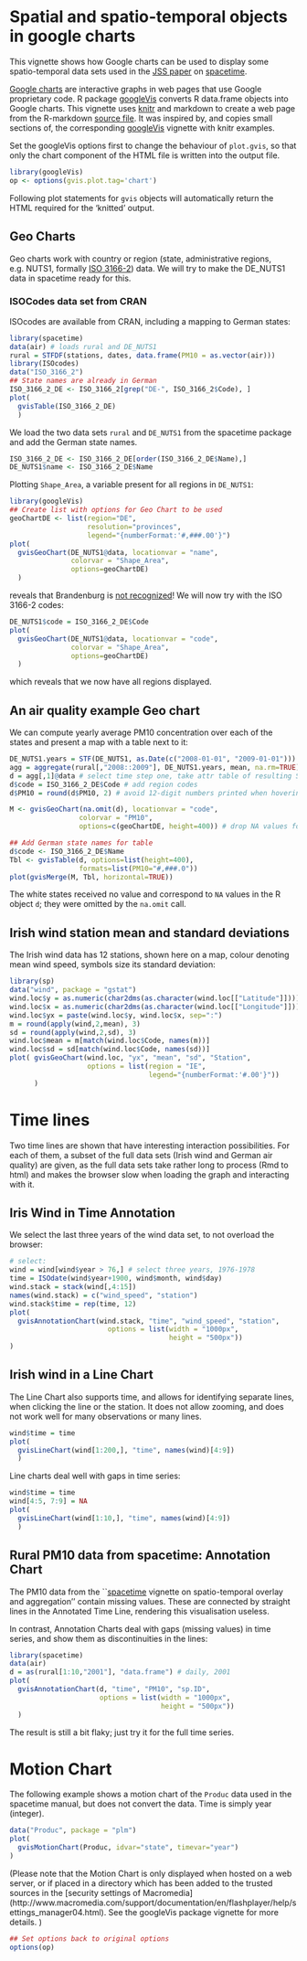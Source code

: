 <!--
%\VignetteEngine{knitr::knitr}
%\VignetteIndexEntry{Spatial and spatio-temporal objects in Google charts}
-->

# Spatial and spatio-temporal objects in google charts

This vignette shows how Google charts can be used to
display some spatio-temporal data sets used in the
[JSS paper](https://www.jstatsoft.org/v51/i07/) on
[spacetime](https://cran.r-project.org/package=spacetime).

[Google
charts](https://developers.google.com/chart/interactive/docs/index)
are interactive graphs in web pages
that use Google proprietary code. R package
[googleVis](https://cran.r-project.org/package=googleVis) converts
R data.frame objects into Google charts. This vignette uses
[knitr](https://cran.r-project.org/package=knitr) and markdown to
create a web page from the R-markdown [source file](https://github.com/edzer/spacetime/blob/master/vignettes/stgvis.Rmd). It
was inspired by, and copies small sections of, the corresponding
[googleVis](https://cran.r-project.org/package=googleVis)
vignette with knitr examples.

Set the googleVis options first to change the behaviour of `plot.gvis`,
so that only the chart component of the HTML file is written into
the output file.
```r
library(googleVis)
op <- options(gvis.plot.tag='chart')
```
Following plot statements for `gvis` objects will automatically return
the HTML required for the 'knitted' output.

## Geo Charts

Geo charts work with country or region (state,
administrative regions, e.g. NUTS1, formally [ISO
3166-2](https://en.wikipedia.org/wiki/ISO_3166-2)) data. We will
try to make the DE_NUTS1 data in spacetime ready for this.

### ISOCodes data set from CRAN
ISOcodes are available from CRAN, including a mapping to German states:
```r
library(spacetime)
data(air) # loads rural and DE_NUTS1
rural = STFDF(stations, dates, data.frame(PM10 = as.vector(air)))
library(ISOcodes)
data("ISO_3166_2")
## State names are already in German
ISO_3166_2_DE <- ISO_3166_2[grep("DE-", ISO_3166_2$Code), ]
plot(
  gvisTable(ISO_3166_2_DE)
  )
```


We load the two data sets `rural` and `DE_NUTS1` from the spacetime package and
add the German state names.
```r
ISO_3166_2_DE <- ISO_3166_2_DE[order(ISO_3166_2_DE$Name),]
DE_NUTS1$name <- ISO_3166_2_DE$Name
```

Plotting `Shape_Area`, a variable present for all regions in `DE_NUTS1`:
```r
library(googleVis)
## Create list with options for Geo Chart to be used
geoChartDE <- list(region="DE", 
                   resolution="provinces",
                   legend="{numberFormat:'#,###.00'}") 
plot(
  gvisGeoChart(DE_NUTS1@data, locationvar = "name", 
               colorvar = "Shape_Area",
               options=geoChartDE)
  )
```
reveals that Brandenburg is [not recognized](https://github.com/google/google-visualization-issues/issues/707)!  We will now try with
the ISO 3166-2 codes:
```r
DE_NUTS1$code = ISO_3166_2_DE$Code
plot(
  gvisGeoChart(DE_NUTS1@data, locationvar = "code", 
               colorvar = "Shape_Area",
               options=geoChartDE)
  )
```
which reveals that we now have all regions displayed. 

## An air quality example Geo chart

We can compute yearly average PM10 concentration over each
of the states and present a map with a table next to it:

```r
DE_NUTS1.years = STF(DE_NUTS1, as.Date(c("2008-01-01", "2009-01-01")))
agg = aggregate(rural[,"2008::2009"], DE_NUTS1.years, mean, na.rm=TRUE)
d = agg[,1]@data # select time step one, take attr table of resulting SpatialPolygonsDataFrame object
d$code = ISO_3166_2_DE$Code # add region codes
d$PM10 = round(d$PM10, 2) # avoid 12-digit numbers printed when hovering over

M <- gvisGeoChart(na.omit(d), locationvar = "code", 
                 colorvar = "PM10",
                 options=c(geoChartDE, height=400)) # drop NA values for Geo chart

## Add German state names for table
d$code <- ISO_3166_2_DE$Name
Tbl <- gvisTable(d, options=list(height=400), 
                 formats=list(PM10="#,###.0"))
plot(gvisMerge(M, Tbl, horizontal=TRUE))
```
The white states received no value and correspond to `NA` values
in the R object `d`; they were omitted by the `na.omit` call.

## Irish wind station mean and standard deviations

The Irish wind data has 12 stations, shown here on a map, colour
denoting mean wind speed, symbols size its standard deviation:
```r
library(sp)
data("wind", package = "gstat")
wind.loc$y = as.numeric(char2dms(as.character(wind.loc[["Latitude"]])))
wind.loc$x = as.numeric(char2dms(as.character(wind.loc[["Longitude"]])))
wind.loc$yx = paste(wind.loc$y, wind.loc$x, sep=":")
m = round(apply(wind,2,mean), 3)
sd = round(apply(wind,2,sd), 3)
wind.loc$mean = m[match(wind.loc$Code, names(m))]
wind.loc$sd = sd[match(wind.loc$Code, names(sd))]
plot( gvisGeoChart(wind.loc, "yx", "mean", "sd", "Station",
                   options = list(region = "IE", 
                                  legend="{numberFormat:'#.00'}"))
      )
```

# Time lines
Two time lines are shown that have interesting interaction
possibilities. For each of them, a subset of the full data sets
(Irish wind and German air quality) are given, as the full data sets
take rather long to process (Rmd to html) and makes the browser
slow when loading the graph and interacting with it.

## Iris Wind in Time Annotation
We select the last three years of the wind data set, 
to not overload the browser:
```r
# select:
wind = wind[wind$year > 76,] # select three years, 1976-1978
time = ISOdate(wind$year+1900, wind$month, wind$day)
wind.stack = stack(wind[,4:15])
names(wind.stack) = c("wind_speed", "station")
wind.stack$time = rep(time, 12)
plot(
  gvisAnnotationChart(wind.stack, "time", "wind_speed", "station",
                        options = list(width = "1000px", 
                                       height = "500px"))
)
```

## Irish wind in a Line Chart

The Line Chart also supports time, and allows for identifying 
separate lines, when clicking the line or the station. It does
not allow zooming, and does not work well for many observations
or many lines.

```r
wind$time = time
plot(
  gvisLineChart(wind[1:200,], "time", names(wind)[4:9])
  )
```
Line charts deal well with gaps in time series:
```r
wind$time = time
wind[4:5, 7:9] = NA
plot(
  gvisLineChart(wind[1:10,], "time", names(wind)[4:9])
  )
```

## Rural PM10 data from spacetime: Annotation Chart
The PM10 data from the ``[spacetime](https://cran.r-project.org/package=spacetime)
vignette on spatio-temporal overlay and aggregation''
contain missing values. These are connected by straight lines in
the Annotated Time Line, rendering this visualisation useless.

In contrast, Annotation Charts deal with gaps (missing values) 
in time series, and show them as discontinuities in the lines:
```r
library(spacetime)
data(air)
d = as(rural[1:10,"2001"], "data.frame") # daily, 2001
plot(
  gvisAnnotationChart(d, "time", "PM10", "sp.ID",
                      options = list(width = "1000px", 
                                     height = "500px"))
  )
```
The result is still a bit flaky; just try it for the full time series.

# Motion Chart

The following example shows a motion chart of the `Produc` data used
in the spacetime manual, but does not convert the data. Time is simply
year (integer).

```r
data("Produc", package = "plm")
plot(
  gvisMotionChart(Produc, idvar="state", timevar="year")
)
```
(Please note that the Motion Chart is only displayed when hosted on a
web server, or if placed in a directory which has been added to the 
trusted sources in the [security settings of Macromedia]
(http://www.macromedia.com/support/documentation/en/flashplayer/help/settings_manager04.html). 
See the googleVis package vignette for more details. )

```r
## Set options back to original options
options(op)
```
